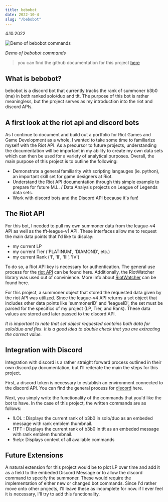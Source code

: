 ```yaml
---
title: bebobot
date: 2022-10-4
slug: "/bebobot"
---
```

4.10.2022

![Demo of bebobot commands](./bebobot_demo.png)

_Demo of bebobot commands_

> you can find the github documentation for this project [here](https://github.com/b-fang/bebobot)

## What is bebobot?

bebobot is a discord bot that currently tracks the rank of summoner b3b0 (me) in both ranked solo/duo and tft. The purpose of this bot is rather meaningless,
but the project serves as my introduction into the riot and discord APIs.

## A first look at the riot api and discord bots

As I continue to document and build out a portfolio for Riot Games and Game Development as a whole, I wanted to take some time to familiarize myself with the
Riot API. As a precursor to future projects, understanding the documentation will be important in my ability to create my own data sets which can then be used for a
variety of analytical purposes. Overall, the main purpose of this project is to outline the following:
 - Demonstrate a general familiarity with scripting langauges (ie. python), an important skill set for game designers at Riot.
 - Understand the Riot API documentation through this simple example to prepare for future M.L. / Data Analysis projects on League of Legends data sets. 
 - Work with discord bots and the Discord API because it's fun!

## The Riot API

For this bot, I needed to pull my own summoner data from the league-v4 API as well as the tft-league-v1 API. These interfaces allow me to request the main data points that I'd like to display:
 - my current LP
 - my current Tier ('PLATINUM', 'DIAMOND', etc.)
 - my current Rank ('I', 'II', 'III', 'IV')

To do so, a Riot API key is necessary for authentication. The general use process for the [riot API](https://developer.riotgames.com/docs/portal#_getting-started) can be found here.
Additionally, the RiotWatcher library was used out of convinience. More info about [RiotWatcher](https://riot-watcher.readthedocs.io/en/latest/) can be found here.

For this project, a summoner object that stored the requested data given by the riot API was utilized. Since the league-v4 API returns a set object that includes other
data points like 'summonerID' and 'leagueID', the set must be parsed for the specifics of my project (LP, Tier, and Rank). These data values are stored and later passed to the discord API.

_It is important to note that set object requested contains both data for solo/duo and flex. It is a good idea to double check that you are extracting the correct value._

## Integration with Discord

Integration with discord is a rather straight forward process outlined in their own discord.py documentation, but I'll reiterate the main the steps for this project.

First, a discord token is necessary to establish an environment connected to the discord API. You can find the general process for [discord](https://https://discord.com/developers/docs/intro) here.

Next, you simply write the functionality of the commands that you'd like the bot to have. In the case of this project, the written commands are as follows:
 - !LOL : Displays the current rank of b3b0 in solo/duo as an embeded message with rank emblem thumbnail.
 - !TFT : Displays the current rank of b3b0 in tft as an embeded message with rank emblem thumbnail.
 - !help: Displays context of all available commands 

## Future Extensions

A natural extension for this project would be to plot LP over time and add it as a field to the embeded Discord Message or to allow the discord command to specify the summoner. These would require 
the implementation of either new or changed bot commands. Since I'd rather move onto other projects, I'll leave these as incomplete for now. if I ever feel it is necessary, I'll try to add this functionality.


